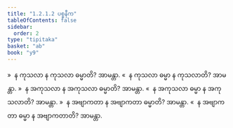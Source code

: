 ```yaml
---
title: "1.2.1.2 ပစ္စနီက"
tableOfContents: false
sidebar:
  order: 2
type: "tipitaka"
basket: "ab"
book: "y9"
---
```



<DynamicBreadcrumb />

<Division number="18" book="y9" e="ch" v="35" p="4">

<Paragraph number="81" book="y9">
»  န ကုသလာ န ကုသလာ ဓမ္မာတိ? အာမန္တာ.
</Paragraph>

<Paragraph number="82" book="y9">
«  န ကုသလာ ဓမ္မာ န ကုသလာတိ? အာမန္တာ.
</Paragraph>

<Paragraph number="83" book="y9">
»  န အကုသလာ န အကုသလာ ဓမ္မာတိ? အာမန္တာ.
</Paragraph>

<Paragraph number="84" book="y9">
«  န အကုသလာ ဓမ္မာ န အကုသလာတိ? အာမန္တာ.
</Paragraph>

<Paragraph number="85" book="y9">
»  န အဗျာကတာ န အဗျာကတာ ဓမ္မာတိ? အာမန္တာ.
</Paragraph>

<Paragraph number="86" book="y9">
«  န အဗျာကတာ ဓမ္မာ န အဗျာကတာတိ? အာမန္တာ.
</Paragraph>
</Division>